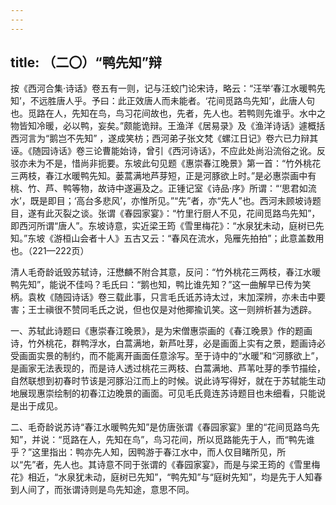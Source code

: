 ```yaml
---
---
---
```

title: （二〇）“鸭先知”辩
---




按《西河合集·诗话》卷五有一则，记与汪蛟门论宋诗，略云：“汪举‘春江水暖鸭先知’，不远胜唐人乎。予曰：此正效唐人而未能者。‘花间觅路鸟先知’，此唐人句也。觅路在人，先知在鸟，鸟习花间故也，先者，先人也。若鸭则先谁乎。水中之物皆知冷暖，必以鸭，妄矣。”颇能诡辩。王渔洋《居易录》及《渔洋诗话》遽概括西河言为“鹅岂不先知” ，遂成笑枋；西河弟子张文梵《螺江日记》卷六已力辩其诬。《随园诗话》卷三论曹能始诗，曾引《西河诗话》，不应此处尚沿流俗之讹。反驳亦未为不是，惜尚非扼要。东坡此句见题《惠崇春江晚景》第一首：“竹外桃花三两枝，春江水暖鸭先知。蒌蒿满地芦芽短，正是河豚欲上时。”是必惠崇画中有桃、竹、芦、鸭等物，故诗中遂遍及之。正锺记室《诗品·序》所谓：“‘思君如流水’，既是即目；‘高台多悲风’，亦惟所见。”“先”者，亦“先人”也。西河未顾坡诗题目，遂有此灭裂之谈。张谓《春园家宴》：“竹里行厨人不见，花间觅路鸟先知”，即西河所谓“唐人”。东坡诗意，实近梁王筠《雪里梅花》：“水泉犹未动，庭树已先知。”东坡《游桓山会者十人》五古又云：“春风在流水，凫雁先拍拍”；此意盖数用也。（221—222页）

清人毛奇龄诋毁苏轼诗，汪懋麟不附合其意，反问：“竹外桃花三两枝，春江水暖鸭先知”，能说不佳吗？毛氏曰：“鹅也知，鸭比谁先知？”这一曲解早已传为笑柄。袁枚《随园诗话》卷三载此事，只言毛氏诋苏诗太过，末加深辨，亦未击中要害；王士禛很不赞同毛氏之说，但也仅是对他揶揄讥笑。这一则辨析甚为透辟。

一、苏轼此诗题曰《惠崇春江晚景》，是为宋僧惠崇画的《春江晚景》作的题画诗，竹外桃花，群鸭浮水，白蒿满地，新芦吐芽，必是画面上实有之景，题画诗必受画面实景的制约，而不能离开画面任意涂写。至于诗中的“水暖”和“河豚欲上”，是画家无法表现的，而是诗人透过桃花三两枝、白蒿满地、芦苇吐芽的季节描绘，自然联想到初春时节该是河豚沿江而上的时候。说此诗写得好，就在于苏轼能生动地展现惠崇绘制的初春江边晚景的画面。可见毛氏竟连苏诗题目也未细看，只能说是出于成见。

二、毛奇龄说苏诗“春江水暖鸭先知”是仿唐张谓《春园家宴》里的“花间觅路鸟先知”，并说：“觅路在人，先知在鸟”，鸟习花间，所以觅路能先于人，而“鸭先谁乎？”这里指出：鸭亦先人知，因鸭游于春江水中，而人仅目睹所见，所以“先”者，先人也。其诗意不同于张谓的《春园家宴》，而是与梁王筠的《雪里梅花》相近，“水泉犹未动，庭树已先知”，“鸭先知”与“庭树先知”，均是先于人知春到人间了，而张谓诗则是鸟先知途，意思不同。